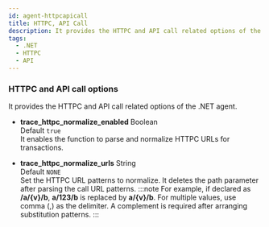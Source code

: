 ```yaml
---
id: agent-httpcapicall
title: HTTPC, API Call
description: It provides the HTTPC and API call related options of the .NET agent.
tags:
  - .NET
  - HTTPC
  - API
---
```


### HTTPC and API call options

It provides the HTTPC and API call related options of the .NET agent.

-   **trace_httpc_normalize_enabled** <span class='type'>Boolean</span><br/>Default `true`<br/>
    It enables the function to parse and normalize HTTPC URLs for transactions.

-   **trace_httpc_normalize_urls** <span class='type'>String</span><br/>Default `NONE`<br/>
        Set the HTTPC URL patterns to normalize. It deletes the path parameter after parsing the call URL patterns.
    :::note
    For example, if declared as **/a/{v}/b**, **a/123/b** is replaced by **a/{v}/b**. For multiple values, use comma (,) as the delimiter. A complement is required after arranging substitution patterns.
    :::

